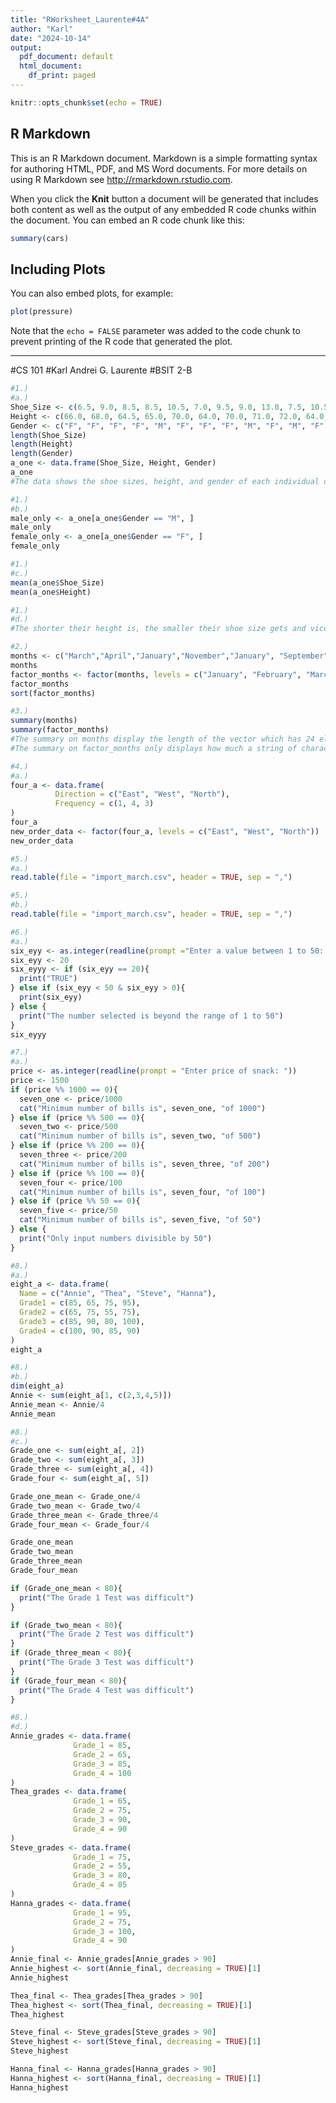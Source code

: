 ```yaml
---
title: "RWorksheet_Laurente#4A"
author: "Karl"
date: "2024-10-14"
output:
  pdf_document: default
  html_document:
    df_print: paged
---
```


```r
knitr::opts_chunk$set(echo = TRUE)
```

## R Markdown

This is an R Markdown document. Markdown is a simple formatting syntax for authoring HTML, PDF, and MS Word documents. For more details on using R Markdown see <http://rmarkdown.rstudio.com>.

When you click the **Knit** button a document will be generated that includes both content as well as the output of any embedded R code chunks within the document. You can embed an R code chunk like this:

```r
summary(cars)
```

## Including Plots

You can also embed plots, for example:

```r
plot(pressure)
```

Note that the `echo = FALSE` parameter was added to the code chunk to prevent printing of the R code that generated the plot.

-----------------------------------------------------------------------------------------------------------------------------------------------
#CS 101
#Karl Andrei G. Laurente
#BSIT 2-B

```r
#1.) 
#a.) 
Shoe_Size <- c(6.5, 9.0, 8.5, 8.5, 10.5, 7.0, 9.5, 9.0, 13.0, 7.5, 10.5, 8.5, 12.0, 10.5, 13.0, 11.5, 8.5, 5.0, 10.0, 6.5, 7.5, 8.5, 10.5, 8.5, 10.5, 11.0, 9.0, 13.0)
Height <- c(66.0, 68.0, 64.5, 65.0, 70.0, 64.0, 70.0, 71.0, 72.0, 64.0, 74.75, 67.0, 71.0, 71.0, 77.0, 72.0, 59.0, 62.0, 72.0, 66.0, 64.0, 67.0, 73.0, 69.0, 72.0, 70.0, 69.0, 70.0)
Gender <- c("F", "F", "F", "F", "M", "F", "F", "F", "M", "F", "M", "F", "M", "M", "M", "M", "F", "F", "M", "F", "F", "M", "M", "F", "M", "M", "M", "M")
length(Shoe_Size)
length(Height)
length(Gender)
a_one <- data.frame(Shoe_Size, Height, Gender)
a_one
#The data shows the shoe sizes, height, and gender of each individual customer. The shoe sizes are in US sizes, Height is measured in inches, and Gender is categorized to F and M, F meaning Female, and M to Male. 
```

```r
#1.)
#b.) 
male_only <- a_one[a_one$Gender == "M", ]
male_only
female_only <- a_one[a_one$Gender == "F", ]
female_only
```

```r
#1.) 
#c.) 
mean(a_one$Shoe_Size)
mean(a_one$Height)
```

```r
#1.) 
#d.) 
#The shorter their height is, the smaller their shoe size gets and vice versa. That's because shoe size is directly proportional to height. 
```

```r
#2.) 
months <- c("March","April","January","November","January", "September","October","September","November","August", "January","November","November","February","May","August", "July","December","August","August","September","November","February","April")
months
factor_months <- factor(months, levels = c("January", "February", "March", "April", "May", "June", "July", "August", "September", "October", "November", "December"))
factor_months
sort(factor_months)
```

```r
#3.) 
summary(months)
summary(factor_months)
#The summary on months display the length of the vector which has 24 elements, also presents the data type of the vector as well as its mode which also shows character.
#The summary on factor_months only displays how much a string of characters repeat itself inside the vector. 
```

```r
#4.) 
#a.) 
four_a <- data.frame(
          Direction = c("East", "West", "North"),
          Frequency = c(1, 4, 3)
)
four_a
new_order_data <- factor(four_a, levels = c("East", "West", "North"))
new_order_data
```

```r
#5.) 
#a.)
read.table(file = "import_march.csv", header = TRUE, sep = ",")
```

```r
#5.) 
#b.) 
read.table(file = "import_march.csv", header = TRUE, sep = ",")
```

```r
#6.) 
#a.) 
six_eyy <- as.integer(readline(prompt ="Enter a value between 1 to 50: "))
six_eyy <- 20
six_eyyy <- if (six_eyy == 20){
  print("TRUE")
} else if (six_eyy < 50 & six_eyy > 0){
  print(six_eyy)
} else {
  print("The number selected is beyond the range of 1 to 50")
}
six_eyyy
```

```r
#7.) 
#a.) 
price <- as.integer(readline(prompt = "Enter price of snack: "))
price <- 1500
if (price %% 1000 == 0){
  seven_one <- price/1000
  cat("Minimum number of bills is", seven_one, "of 1000")
} else if (price %% 500 == 0){
  seven_two <- price/500
  cat("Minimum number of bills is", seven_two, "of 500")
} else if (price %% 200 == 0){
  seven_three <- price/200
  cat("Minimum number of bills is", seven_three, "of 200")
} else if (price %% 100 == 0){
  seven_four <- price/100
  cat("Minimum number of bills is", seven_four, "of 100")
} else if (price %% 50 == 0){
  seven_five <- price/50
  cat("Minimum number of bills is", seven_five, "of 50")
} else {
  print("Only input numbers divisible by 50")
}
```

```r
#8.) 
#a.)
eight_a <- data.frame(
  Name = c("Annie", "Thea", "Steve", "Hanna"),
  Grade1 = c(85, 65, 75, 95),
  Grade2 = c(65, 75, 55, 75),
  Grade3 = c(85, 90, 80, 100),
  Grade4 = c(100, 90, 85, 90)
)
eight_a
```

```r
#8.) 
#b.) 
dim(eight_a)
Annie <- sum(eight_a[1, c(2,3,4,5)])
Annie_mean <- Annie/4
Annie_mean
```

```r
#8.)
#c.) 
Grade_one <- sum(eight_a[, 2])
Grade_two <- sum(eight_a[, 3])
Grade_three <- sum(eight_a[, 4])
Grade_four <- sum(eight_a[, 5])

Grade_one_mean <- Grade_one/4
Grade_two_mean <- Grade_two/4
Grade_three_mean <- Grade_three/4
Grade_four_mean <- Grade_four/4

Grade_one_mean
Grade_two_mean
Grade_three_mean
Grade_four_mean

if (Grade_one_mean < 80){
  print("The Grade 1 Test was difficult")
} 

if (Grade_two_mean < 80){
  print("The Grade 2 Test was difficult")
}
if (Grade_three_mean < 80){
  print("The Grade 3 Test was difficult")
}
if (Grade_four_mean < 80){
  print("The Grade 4 Test was difficult")
}
```

```r
#8.)
#d.) 
Annie_grades <- data.frame(
              Grade_1 = 85,
              Grade_2 = 65, 
              Grade_3 = 85,
              Grade_4 = 100
)
Thea_grades <- data.frame(
              Grade_1 = 65,
              Grade_2 = 75,
              Grade_3 = 90,
              Grade_4 = 90
)
Steve_grades <- data.frame(
              Grade_1 = 75,
              Grade_2 = 55,
              Grade_3 = 80,
              Grade_4 = 85
)
Hanna_grades <- data.frame(
              Grade_1 = 95,
              Grade_2 = 75,
              Grade_3 = 100,
              Grade_4 = 90
)
Annie_final <- Annie_grades[Annie_grades > 90]
Annie_highest <- sort(Annie_final, decreasing = TRUE)[1]
Annie_highest

Thea_final <- Thea_grades[Thea_grades > 90]
Thea_highest <- sort(Thea_final, decreasing = TRUE)[1]
Thea_highest

Steve_final <- Steve_grades[Steve_grades > 90]
Steve_highest <- sort(Steve_final, decreasing = TRUE)[1]
Steve_highest

Hanna_final <- Hanna_grades[Hanna_grades > 90]
Hanna_highest <- sort(Hanna_final, decreasing = TRUE)[1]
Hanna_highest
```

